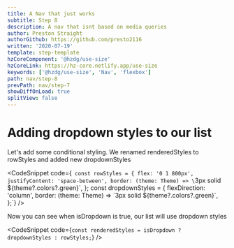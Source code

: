 ```yaml
---
title: A Nav that just works
subtitle: Step 8
description: A nav that isnt based on media queries
author: Preston Straight
authorGithub: https://github.com/presto2116
written: '2020-07-19'
template: step-template
hzCoreComponent: '@hzdg/use-size'
hzCoreLink: https://hz-core.netlify.app/use-size
keywords: ['@hzdg/use-size', 'Nav', 'flexbox']
path: nav/step-8
prevPath: nav/step-7
showDiffOnLoad: true
splitView: false
---
```



<RenderCode Code={Step8Code} />

# Adding dropdown styles to our list

Let's add some conditional styling. We renamed
renderedStyles to rowStyles and added new dropdownStyles

<CodeSnippet
  code={`
const rowStyles = {
  flex: '0 1 800px',
  justifyContent: 'space-between',
  border: (theme: Theme) => \`3px solid \${theme?.colors?.green}\`,
};
const dropdownStyles = {
  flexDirection: 'column',
  border: (theme: Theme) => \`3px solid \${theme?.colors?.green}\`,
};`}
/>

Now you can see when isDropdown is true, our list will use dropdown styles

<CodeSnippet
  code={`const renderedStyles = isDropdown ? dropdownStyles : rowStyles;`}
/>
